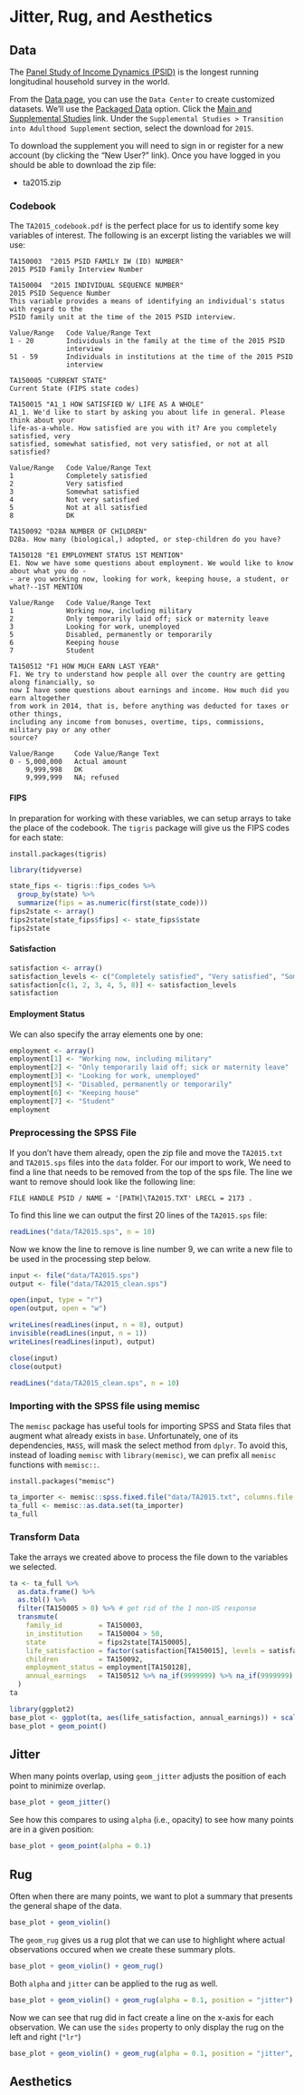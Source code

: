 # Jitter, Rug, and Aesthetics {#jitter-rug}

## Data

The [Panel Study of Income Dynamics (PSID)](https://psidonline.isr.umich.edu) is the 
longest running longitudinal household survey in the world.

From the [Data page](https://simba.isr.umich.edu/data/data.aspx), you can use the `Data Center`
to create customized datasets. We'll use the 
[Packaged Data](https://simba.isr.umich.edu/data/PackagedData.aspx) option. Click the 
[Main and Supplemental Studies](https://simba.isr.umich.edu/Zips/ZipMain.aspx) link. Under 
the `Supplemental Studies > Transition into Adulthood Supplement` section, select the download
for `2015`.

To download the supplement you will need to sign in or register for a new account (by clicking the
"New User?" link). Once you have logged in you should be able to download the zip file:

* ta2015.zip

### Codebook

The `TA2015_codebook.pdf` is the perfect place for us to identify some key variables of interest.
The following is an excerpt listing the variables we will use:

```
TA150003  "2015 PSID FAMILY IW (ID) NUMBER"
2015 PSID Family Interview Number

TA150004  "2015 INDIVIDUAL SEQUENCE NUMBER"
2015 PSID Sequence Number
This variable provides a means of identifying an individual's status with regard to the
PSID family unit at the time of the 2015 PSID interview.

Value/Range   Code Value/Range Text
1 - 20        Individuals in the family at the time of the 2015 PSID
              interview
51 - 59       Individuals in institutions at the time of the 2015 PSID
              interview

TA150005 "CURRENT STATE"
Current State (FIPS state codes)

TA150015 "A1_1 HOW SATISFIED W/ LIFE AS A WHOLE"
A1_1. We'd like to start by asking you about life in general. Please think about your
life-as-a-whole. How satisfied are you with it? Are you completely satisfied, very
satisfied, somewhat satisfied, not very satisfied, or not at all satisfied?

Value/Range   Code Value/Range Text
1             Completely satisfied
2             Very satisfied
3             Somewhat satisfied
4             Not very satisfied
5             Not at all satisfied
8             DK

TA150092 "D28A NUMBER OF CHILDREN"
D28a. How many (biological,) adopted, or step-children do you have?

TA150128 "E1 EMPLOYMENT STATUS 1ST MENTION"
E1. Now we have some questions about employment. We would like to know about what you do -
- are you working now, looking for work, keeping house, a student, or what?--1ST MENTION

Value/Range   Code Value/Range Text
1             Working now, including military
2             Only temporarily laid off; sick or maternity leave
3             Looking for work, unemployed
5             Disabled, permanently or temporarily
6             Keeping house
7             Student

TA150512 "F1 HOW MUCH EARN LAST YEAR"
F1. We try to understand how people all over the country are getting along financially, so
now I have some questions about earnings and income. How much did you earn altogether
from work in 2014, that is, before anything was deducted for taxes or other things,
including any income from bonuses, overtime, tips, commissions, military pay or any other
source?

Value/Range     Code Value/Range Text
0 - 5,000,000   Actual amount
    9,999,998   DK
    9,999,999   NA; refused
```

#### FIPS

In preparation for working with these variables, we can setup arrays to take the place
of the codebook. The `tigris` package will give us the FIPS codes for each state:
```
install.packages(tigris)
```
```r
library(tidyverse)

state_fips <- tigris::fips_codes %>%
  group_by(state) %>%
  summarize(fips = as.numeric(first(state_code)))
fips2state <- array()
fips2state[state_fips$fips] <- state_fips$state
fips2state
```

#### Satisfaction

```r
satisfaction <- array()
satisfaction_levels <- c("Completely satisfied", "Very satisfied", "Somewhat satisfied", "Not very satisfied", "Not at all satisfied", "DK")
satisfaction[c(1, 2, 3, 4, 5, 8)] <- satisfaction_levels
satisfaction
```

#### Employment Status

We can also specify the array elements one by one:
```r
employment <- array()
employment[1] <- "Working now, including military"
employment[2] <- "Only temporarily laid off; sick or maternity leave"
employment[3] <- "Looking for work, unemployed"
employment[5] <- "Disabled, permanently or temporarily"
employment[6] <- "Keeping house"
employment[7] <- "Student"
employment
```

### Preprocessing the SPSS File

If you don't have them already, open the zip file and move the `TA2015.txt` and `TA2015.sps` files 
into the `data` folder. For our import to work, We need to find a line that needs to be removed 
from the top of the sps file. The line we want to remove should look like the following line:

```
FILE HANDLE PSID / NAME = '[PATH]\TA2015.TXT' LRECL = 2173 .
```

To find this line we can output the first 20 lines of the `TA2015.sps` file:
```r
readLines("data/TA2015.sps", n = 10)
```

Now we know the line to remove is line number 9, we can write a new file to be
used in the processing step below.

```r
input <- file("data/TA2015.sps")
output <- file("data/TA2015_clean.sps")

open(input, type = "r")
open(output, open = "w")

writeLines(readLines(input, n = 8), output)
invisible(readLines(input, n = 1))
writeLines(readLines(input), output)

close(input)
close(output)

readLines("data/TA2015_clean.sps", n = 10)
```

### Importing with the SPSS file using memisc

The `memisc` package has useful tools for importing SPSS and Stata files that augment what
already exists in `base`. Unfortunately, one of its dependencies, `MASS`, will mask
the select method from `dplyr`. To avoid this, instead of loading `memisc` with 
`library(memisc)`, we can prefix all `memisc` functions with `memisc::`.

```
install.packages("memisc")
```

```r
ta_importer <- memisc::spss.fixed.file("data/TA2015.txt", columns.file = "data/TA2015_clean.sps", varlab.file = "data/TA2015_clean.sps", to.lower = FALSE)
ta_full <- memisc::as.data.set(ta_importer)
ta_full
```

### Transform Data

Take the arrays we created above to process the file down to the variables we selected.

```r
ta <- ta_full %>%
  as.data.frame() %>%
  as.tbl() %>%
  filter(TA150005 > 0) %>% # get rid of the 1 non-US response
  transmute(
    family_id         = TA150003, 
    in_institution    = TA150004 > 50, 
    state             = fips2state[TA150005], 
    life_satisfaction = factor(satisfaction[TA150015], levels = satisfaction_levels, ordered = TRUE), 
    children          = TA150092, 
    employment_status = employment[TA150128], 
    annual_earnings   = TA150512 %>% na_if(9999999) %>% na_if(9999999)
  )
ta
```

```r
library(ggplot2)
base_plot <- ggplot(ta, aes(life_satisfaction, annual_earnings)) + scale_y_log10()
base_plot + geom_point()
```

## Jitter

When many points overlap, using `geom_jitter` adjusts the position of each point to minimize overlap.

```r
base_plot + geom_jitter()
```

See how this compares to using `alpha` (i.e., opacity) to see how many points are in a given position:

```r
base_plot + geom_point(alpha = 0.1)
```


## Rug

Often when there are many points, we want to plot a summary that presents the general shape of the data.

```r
base_plot + geom_violin()
```

The `geom_rug` gives us a rug plot that we can use to highlight where actual observations occured when
we create these summary plots.

```r
base_plot + geom_violin() + geom_rug()
```

Both `alpha` and `jitter` can be applied to the rug as well.

```r
base_plot + geom_violin() + geom_rug(alpha = 0.1, position = "jitter")
```

Now we can see that rug did in fact create a line on the x-axis for each observation. We can use the `sides`
property to only display the rug on the left and right (`"lr"`)

```r
base_plot + geom_violin() + geom_rug(alpha = 0.1, position = "jitter", sides = "lr")
```

## Aesthetics
